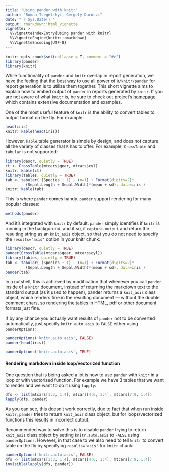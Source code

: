 ```yaml
---
title: "Using pander with knitr"
author: "Roman Tsegelskyi, Gergely Daróczi"
date: "`r Sys.Date()`"
output: rmarkdown::html_vignette
vignette: >
  %\VignetteIndexEntry{Using pander with knitr}
  %\VignetteEngine{knitr::rmarkdown}
  %\VignetteEncoding{UTF-8}
---
```


```r
knitr::opts_chunk$set(collapse = T, comment = "#>")
library(pander)
library(knitr)
```

While functionality of `pander` and `knitr` overlap in report generation, we have the feeling that the best way to use all power of `R/knitr/pander` for report generation is to utilize them together. This short vignette aims to explain how to embed output of `pander` in reports generated by `knitr`. If you are not aware of what `knitr` is, be sure to check out project's [homepage](http://yihui.name/knitr/) which contains extensive documentation and examples.

One of the most useful feature of `knitr` is the ability to convert tables to output format on the fly. For example:

```r
head(iris)
knitr::kable(head(iris))
```

However, `kable` table generator is simple by design, and does not capture all the variety of classes that `R` has to offer. For example, `CrossTable` and `tabular` is not supported:

```r
library(descr, quietly = TRUE)
ct <- CrossTable(mtcars$gear, mtcars$cyl)
knitr::kable(ct)
library(tables, quietly = TRUE)
tab <- tabular( (Species + 1) ~ (n=1) + Format(digits=2)*
         (Sepal.Length + Sepal.Width)*(mean + sd), data=iris )
knitr::kable(tab)
```

This is where `pander` comes handy. `pander` support rendering for many popular classes:

```r
methods(pander)
```

And it's integrated with `knitr` by default. `pander` simply identifies if `knitr` is running in the backgorund, and if so, it `capture.output` and return the resulting string as an `knit_asis` object, so that you do not need to specify the `results='asis'` option in your knitr chunk:
```r
library(descr, quietly = TRUE)
pander(CrossTable(mtcars$gear, mtcars$cyl))
library(tables, quietly = TRUE)
tab <- tabular( (Species + 1) ~ (n=1) + Format(digits=2)*
         (Sepal.Length + Sepal.Width)*(mean + sd), data=iris )
pander(tab)
```

In a nutshell, this is achieved by modification that whenever you call `pander` inside of a `knitr` document, instead of returning the markdown text to the standard output (as it used to happen), pander returns a `knit_asis` class object, which renders fine in the resulting document — without the double comment chars, so rendering the tables in HTML, pdf or other document formats just fine.

If by any chance you actually want results of `pander` not to be converted automatically, just specify `knitr.auto.asis` to `FALSE` either using `panderOptions`:

```r
panderOptions('knitr.auto.asis', FALSE)
pander(head(iris))
```
```r
panderOptions('knitr.auto.asis', TRUE)
```

#### Rendering markdown inside loop/vectorized function

One question that is being asked a lot is how to use `pander` with `knitr` in a loop or with vectorized function. For example we have 3 tables that we want to render and we want to do it using `lapply`:

```r
dfs <- list(mtcars[1:3, 1:4], mtcars[4:6, 1:4], mtcars[7:9, 1:4])
lapply(dfs, pander)
```

As you can see, this doesn't work correctly, due to fact that when run inside `knitr`, `pander` tries to return `knit_asis` class object, but for loops/vectorized functions this results in incorrect output.

Recommended way to solve this is to disable `pander` trying to return `knit_asis` class object by setting `knitr.auto.asis` to `FALSE` using `panderOptions`. However, in that case to we also need to tell `knitr` to convert table on the fly by specifying `results='asis'` for `knitr` chunk:

```r
panderOptions('knitr.auto.asis', FALSE)
dfs <- list(mtcars[1:3, 1:4], mtcars[4:6, 1:4], mtcars[7:9, 1:4])
invisible(lapply(dfs, pander))
```